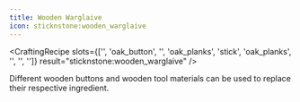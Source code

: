 ```yaml
---
title: Wooden Warglaive
icon: sticknstone:wooden_warglaive
---
```


<CraftingRecipe
slots={['', 'oak_button', '', 'oak_planks', 'stick', 'oak_planks', '', '', '']}
result="sticknstone:wooden_warglaive"
/>

Different wooden buttons and wooden tool materials can be used to replace their respective ingredient.
